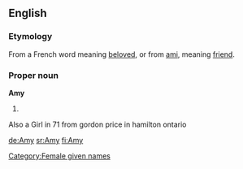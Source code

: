 ==English==

===Etymology===
From a French word meaning [[beloved]], or from [[ami]], meaning [[friend]].

===Proper noun===
'''Amy'''
#{{given name|female|from French|}}
Also a Girl in 71 from gordon price in hamilton ontario
[[Category:Female given names]]

[[de:Amy]]
[[sr:Amy]]
[[fi:Amy]]